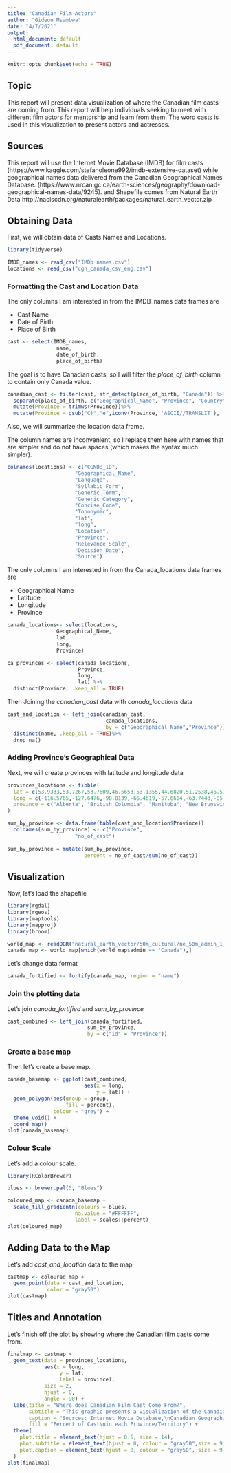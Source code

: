 ```yaml
---
title: "Canadian Film Actors"
author: "Gideon Msambwa"
date: "4/7/2021"
output:
  html_document: default
  pdf_document: default
---
```


```r
knitr::opts_chunk$set(echo = TRUE)
```

## Topic
This report will present data visualization of where the Canadian film casts are coming from. This report will help individuals seeking to meet with different film actors for mentorship and learn from them. The word casts is used in this visualization to present actors and actresses.

## Sources 
This report will use the Internet Movie Database (IMDB) for film casts (https://www.kaggle.com/stefanoleone992/imdb-extensive-dataset) while geographical names data delivered from the Canadian Geographical Names Database. (https://www.nrcan.gc.ca/earth-sciences/geography/download-geographical-names-data/9245). and Shapefile comes from Natural Earth Data http://naciscdn.org/naturalearth/packages/natural_earth_vector.zip

## Obtaining  Data
First, we will obtain data of Casts Names and Locations.

```r
library(tidyverse)

IMDB_names <- read_csv("IMDb names.csv")
locations <- read_csv("cgn_canada_csv_eng.csv")
```

### Formatting the Cast and Location Data

The only columns I am interested in from the IMDB_names data frames are

* Cast Name
* Date of Birth
* Place of Birth

```r
cast <- select(IMDB_names,
                name,
                date_of_birth,
                place_of_birth)
```

The goal is to have Canadian casts, so I will filter the _place_of_birth_ column to contain only Canada value.

```r

canadian_cast <- filter(cast, str_detect(place_of_birth, "Canada")) %>%
  separate(place_of_birth, c("Geographical_Name", "Province", "Country"), ",")%>%
  mutate(Province = trimws(Province))%>%
  mutate(Province = gsub("C)","e",iconv(Province, 'ASCII//TRANSLIT'), fixed = TRUE))

```

Also, we will summarize the location data frame.

The column names are inconvenient, so I replace them here with names that are simpler and do not have spaces (which makes the syntax much simpler).

```r
colnames(locations) <- c("CGNDB_ID",
                      "Geographical_Name",
                      "Language",
                      "Syllabic_Form",
                      "Generic_Term",
                      "Generic_Category",
                      "Concise_Code",
                      "Toponymic",
                      "lat",
                      "long",
                      "Location",
                      "Province",
                      "Relevance_Scale",
                      "Decision_Date",
                      "Source")
```

The only columns I am interested in from the Canada_locations data frames are

* Geographical Name
* Latitude
* Longitude
* Province

```r
canada_locations<- select(locations,
                Geographical_Name,
                lat,
                long,
                Province)

ca_provinces <- select(canada_locations,
                       Province,
                       long,
                       lat) %>%
  distinct(Province, .keep_all = TRUE)
```

Then Joining the _canadian_cast_ data with _canada_locations_ data

```r
cast_and_location <- left_join(canadian_cast,
                                canada_locations,
                                by = c("Geographical_Name","Province"))%>%
  distinct(name, .keep_all = TRUE)%>%
  drop_na()
```
### Adding Province's Geographical Data

Next, we will create provinces with latitude and longitude data

```r
provinces_locations <- tibble(
  lat = c(53.9333,53.7267,53.7609,46.5653,53.1355,44.6820,51.2538,46.5107,52.9399,52.9399,64.8255,70.2998,64.2823),
  long = c(-116.5765,-127.6476,-98.8139,-66.4619,-57.6604,-63.7443,-85.3232,-63.4168,-73.5491,-106.4509,-124.8457,-83.1076,-135.0000),
  province = c("Alberta", "British Columbia", "Manitoba", "New Brunswick", "Newfoundland and Labrador", "Nova Scotia", "Ontario", "Prince Edward Island", "Quebec", "Saskatchewan", "Northwest Territories", "Nunavut", "Yukon")
)

sum_by_province <- data.frame(table(cast_and_location$Province))
  colnames(sum_by_province) <- c("Province",
                      "no_of_cast")
  
sum_by_province = mutate(sum_by_province, 
                         percent = no_of_cast/sum(no_of_cast))

```


## Visualization

Now, let's load the shapefile

```r
library(rgdal)
library(rgeos)
library(maptools)
library(mapproj)
library(broom)

world_map <- readOGR("natural_earth_vector/50m_cultural/ne_50m_admin_1_states_provinces.shp")
canada_map <- world_map[which(world_map$admin == "Canada"),]
```
Let's change data format

```r
canada_fortified <- fortify(canada_map, region = "name")
```
### Join the plotting data

Let's join _canada_fortified_ and _sum_by_province_

```r
cast_combined <- left_join(canada_fortified,
                          sum_by_province,
                          by = c("id" = "Province"))
```

### Create a base map

Then let's create a base map.

```r
canada_basemap <- ggplot(cast_combined,
                         aes(x = long,
                             y = lat)) +
  geom_polygon(aes(group = group,
                   fill = percent),
               colour = "grey") + 
  theme_void() +
  coord_map()
plot(canada_basemap)
```

### Colour Scale

Let's add a colour scale.
```r
library(RColorBrewer)

blues <- brewer.pal(5, "Blues")

coloured_map <- canada_basemap +
  scale_fill_gradientn(colours = blues,
                      na.value = "#FFFFFF",
                      label = scales::percent)
plot(coloured_map)


```

## Adding Data to the Map

Let's add _cast_and_location_ data to the map

```r
castmap <- coloured_map +
  geom_point(data = cast_and_location,
             color = "gray50")
plot(castmap)
```


## Titles and Annotation
Let's finish off the plot by showing where the Canadian film casts come from.

```r
finalmap <- castmap +
  geom_text(data = provinces_locations,
            aes(x = long,
                 y = lat,
                 label = province),
            size = 2,
            hjust = 0,
            angle = 90) +
  labs(title = "Where does Canadian Film Cast Come From?",
       subtitle = "This graphic presents a visualization of the Canadian film cast\nlocated in each province and territory of Canada. Single dots represent\nindividual film casts. The percentage of casts in each province/territory\nbased on the country's total number of film cast. The word casts is\nused in this visualization to present actors and actresses.",
       caption = "Sources: Internet Movie Database,\nCanadian Geographical Names Database, and\nNatural Earth Data\nConcept & Design: Gideon Msambwa",
       fill = "Percent of Cast\nin each Province/Territory") +
  theme(
    plot.title = element_text(hjust = 0.5, size = 14),    
    plot.subtitle = element_text(hjust = 0, colour = "gray50",size = 9),
    plot.caption = element_text(hjust = 0, colour = "gray50", size = 9)
  )
plot(finalmap)
```





